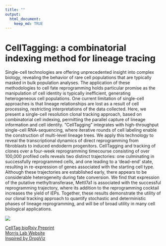 ```yaml
---
title: ""
output:
  html_document:
    keep_md: TRUE
---
```


# CellTagging: a combinatorial indexing method for lineage tracing

Single-cell technologies are offering unprecedented insight into complex biology, revealing the behavior of rare cell populations that are typically masked in bulk population analyses. The application of these methodologies to cell fate reprogramming holds particular promise as the manipulation of cell identity is typically inefficient, generating heterogeneous cell populations. One current limitation of single-cell approaches is that lineage relationships are lost as a result of cell processing, restricting interpretations of the data collected. Here, we present a single-cell resolution clonal tracking approach, based on combinatorial cell indexing, permitting the parallel capture of lineage information and cell identity. "CellTagging" integrates with high-throughput single-cell RNA-sequencing, where iterative rounds of cell labeling enable the construction of multi-level lineage trees. We apply this technology to reveal the transcriptional dynamics of direct reprogramming from fibroblasts to induced endoderm progenitors. CellTagging and tracking of clones over a four-week reprogramming timecourse consisting of over 100,000 profiled cells reveals two distinct trajectories: one culminating in successfully reprogrammed cells, and one leading to a 'dead-end' state, resulting in re-expression of genes associated with the starting cell type. Although these trajectories are established early, there appears to be considerable heterogeneity during fate conversion. We find that expression of the putative methyltransferase, Mettl7a1 is associated with the successful reprogramming trajectory, where its addition to the reprogramming cocktail increases the yield of iEPs. Together, these results demonstrate the utility of our clonal tracking approach to quantify stochastic and deterministic phases of lineage reprogramming, and will be of broad utility in many cell biological applications.


![](lab.images/celltagging.png)


[CellTag bioRxiv Preprint](https://www.biorxiv.org/content/early/2017/04/28/127860)  
[Morris Lab Website](http://morrislab.wustl.edu/)  
[Inspired by DropViz](http://dropviz.org)
